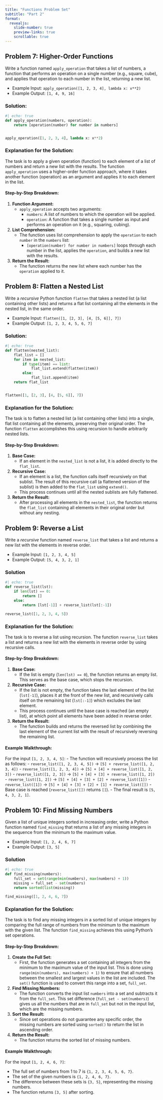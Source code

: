 ```yaml
---
title: "Functions Problem Set"
subtitle: "Part 2"
format:
  revealjs:
    slide-number: true
    preview-links: true
    scrollable: true
---
```


## Problem 7: Higher-Order Functions

Write a function named `apply_operation` that takes a list of numbers, a function that performs an operation on a single number (e.g., square, cube), and applies that operation to each number in the list, returning a new list.

- Example Input: `apply_operation([1, 2, 3, 4], lambda x: x**2)`
- Example Output: `[1, 4, 9, 16]`

::: {.fragment}

### Solution:

```python
#| echo: true
def apply_operation(numbers, operation):
    return [operation(number) for number in numbers]


apply_operation([1, 2, 3, 4], lambda x: x**2)
```

### Explanation for the Solution:

The task is to apply a given operation (function) to each element of a list of numbers and return a new list with the results. The function `apply_operation` uses a higher-order function approach, where it takes another function (operation) as an argument and applies it to each element in the list.

#### Step-by-Step Breakdown:

1. **Function Argument:**
   - `apply_operation` accepts two arguments:
     - `numbers`: A list of numbers to which the operation will be applied.
     - `operation`: A function that takes a single number as input and performs an operation on it (e.g., squaring, cubing).

2. **List Comprehension:**
   - The function uses list comprehension to apply the `operation` to each `number` in the `numbers` list:
     - `[operation(number) for number in numbers]` loops through each number in the list, applies the `operation`, and builds a new list with the results.

3. **Return the Result:**
   - The function returns the new list where each number has the `operation` applied to it.

:::


## Problem 8: Flatten a Nested List

Write a *recursive* Python function `flatten` that takes a nested list (a list containing other lists) and returns a flat list containing all the elements in the nested list, in the same order.

- Example Input: `flatten([1, [2, 3], [4, [5, 6]], 7])`
- Example Output: `[1, 2, 3, 4, 5, 6, 7]`

::: {.fragment}

### Solution:

```python
#| echo: true
def flatten(nested_list):
    flat_list = []
    for item in nested_list:
        if type(item) == list:
            flat_list.extend(flatten(item))
        else:
            flat_list.append(item)
    return flat_list


flatten([1, [2, 3], [4, [5, 6]], 7])
```

### Explanation for the Solution:

The task is to flatten a nested list (a list containing other lists) into a single, flat list containing all the elements, preserving their original order. The function `flatten` accomplishes this using recursion to handle arbitrarily nested lists.

#### Step-by-Step Breakdown:

1. **Base Case:**
   - If an element in the `nested_list` is not a list, it is added directly to the `flat_list`.
   
2. **Recursive Case:**
   - If an element is a list, the function calls itself recursively on that sublist. The result of this recursive call (a flattened version of the sublist) is then added to the `flat_list` using `extend()`.
   - This process continues until all the nested sublists are fully flattened.

3. **Return the Result:**
   - After processing all elements in the `nested_list`, the function returns the `flat_list` containing all elements in their original order but without any nesting.

:::

## Problem 9: Reverse a List

Write a *recursive* function named `reverse_list` that takes a list and returns a new list with the elements in reverse order.

- Example Input: `[1, 2, 3, 4, 5]`
- Example Output: `[5, 4, 3, 2, 1]`

::: {.fragment}

### Solution

```python
#| echo: true
def reverse_list(lst):
    if len(lst) == 0:
        return []
    else:
        return [lst[-1]] + reverse_list(lst[:-1])

reverse_list([1, 2, 3, 4, 5])
```

### Explanation for the Solution:

The task is to reverse a list using recursion. The function `reverse_list` takes a list and returns a new list with the elements in reverse order by using recursive calls.

#### Step-by-Step Breakdown:

1. **Base Case:**
   - If the list is empty (`len(lst) == 0`), the function returns an empty list. This serves as the base case, which stops the recursion.

2. **Recursive Case:**
   - If the list is not empty, the function takes the last element of the list (`lst[-1]`), places it at the front of the new list, and recursively calls itself on the remaining list (`lst[:-1]`) which excludes the last element.
   - This process continues until the base case is reached (an empty list), at which point all elements have been added in reverse order.

3. **Return the Result:**
   - The function builds and returns the reversed list by combining the last element of the current list with the result of recursively reversing the remaining list.

#### Example Walkthrough:

For the input `[1, 2, 3, 4, 5]`:
- The function will recursively process the list as follows:
  - `reverse_list([1, 2, 3, 4, 5])` → `[5] + reverse_list([1, 2, 3, 4])`
  - `reverse_list([1, 2, 3, 4])` → `[5] + [4] + reverse_list([1, 2, 3])`
  - `reverse_list([1, 2, 3])` → `[5] + [4] + [3] + reverse_list([1, 2])`
  - `reverse_list([1, 2])` → `[5] + [4] + [3] + [2] + reverse_list([1])`
  - `reverse_list([1])` → `[5] + [4] + [3] + [2] + [1] + reverse_list([])`
  - Base case is reached (`reverse_list([])` returns `[]`).
- The final result is `[5, 4, 3, 2, 1]`.

:::

## Problem 10: Find Missing Numbers

Given a list of unique integers sorted in increasing order, write a Python function named `find_missing` that returns a list of any missing integers in the sequence from the minimum to the maximum value.

- Example Input: `[1, 2, 4, 6, 7]`
- Example Output: `[3, 5]`

::: {.fragment}

### Solution

```python
#| echo: true
def find_missing(numbers):
    full_set = set(range(min(numbers), max(numbers) + 1))
    missing = full_set - set(numbers)
    return sorted(list(missing))

find_missing([1, 2, 4, 6, 7])
```

### Explanation for the Solution:

The task is to find any missing integers in a sorted list of unique integers by comparing the full range of numbers from the minimum to the maximum with the given list. The function `find_missing` achieves this using Python’s set operations.

#### Step-by-Step Breakdown:

1. **Create the Full Set:**
   - First, the function generates a set containing all integers from the minimum to the maximum value of the input list. This is done using `range(min(numbers), max(numbers) + 1)` to ensure that all numbers between the smallest and largest values in the list are included. The `set()` function is used to convert this range into a set, `full_set`.

2. **Find Missing Numbers:**
   - The function converts the input list `numbers` into a set and subtracts it from the `full_set`. This set difference (`full_set - set(numbers)`) gives us all the numbers that are in `full_set` but not in the input list, which are the missing numbers.

3. **Sort the Result:**
   - Since set operations do not guarantee any specific order, the missing numbers are sorted using `sorted()` to return the list in ascending order.

4. **Return the Result:**
   - The function returns the sorted list of missing numbers.

#### Example Walkthrough:

For the input `[1, 2, 4, 6, 7]`:

- The full set of numbers from 1 to 7 is `{1, 2, 3, 4, 5, 6, 7}`.
- The set of the given numbers is `{1, 2, 4, 6, 7}`.
- The difference between these sets is `{3, 5}`, representing the missing numbers.
- The function returns `[3, 5]` after sorting.

:::
